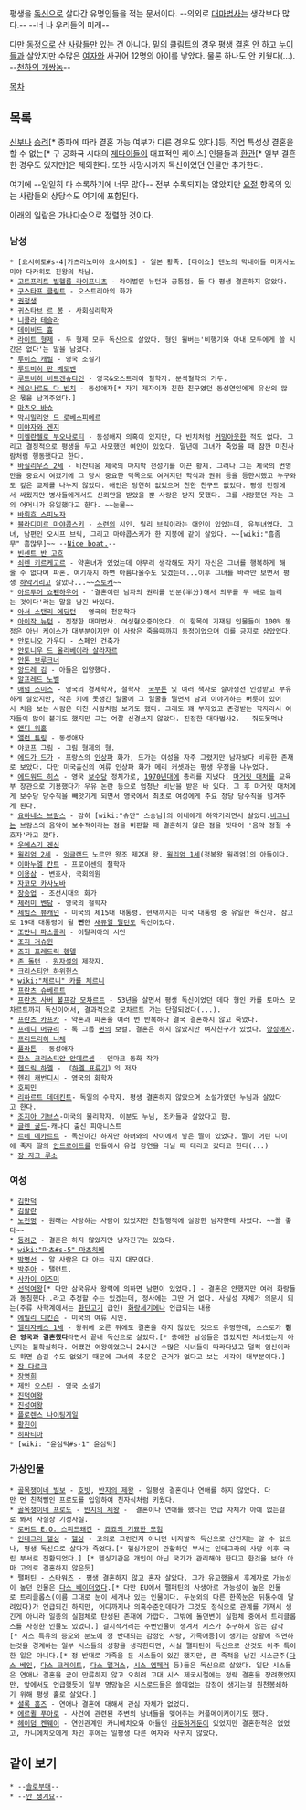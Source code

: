 평생을 [[독신]]으로 살다간 유명인들을 적는 문서이다. --의외로 [[대마법사]]는 생각보다 많다.-- --너 나 우리들의 미래--

다만 [[동정]]으로 산 [[사람]]들만 있는 건 아니다. 밑의 클림트의 경우 평생 [[결혼]] 안 하고 [[누이]]들과 살았지만 수많은 [[여자]]와 사귀어 12명의 아이를 낳았다. 물론 하나도 안 키웠다(...). --[[천하의 개쌍놈]]--

[[목차]]

== 목록 ==
[[신부]]나 [[승려]][* 종파에 따라 결혼 가능 여부가 다른 경우도 있다.]등, 직업 특성상 결혼을 할 수 없는[* 구 공화국 시대의 [[제다이]]들이 대표적인 케이스] 인물들과 [[환관]][* 일부 결혼한 경우도 있지만]은 제외한다. 또한 사망시까지 독신이었던 인물만 추가한다.

여기에  --일일히 다 수록하기에 너무 많아-- 전부 수록되지는 않았지만 [[요절]] 항목의 있는 사람들의 상당수도 여기에 포함된다.

아래의 일람은 가나다순으로 정렬한 것이다.

=== 남성 ===
 * [요시히토#s-4|가츠라노미야 요시히토] - 일본 황족. [다이쇼] 덴노의 막내아들 미카사노미야 다카히토 친왕의 차남.
 * [[고트프리트 빌헬름 라이프니츠]] - 라이벌인 뉴턴과 공통점. 둘 다 평생 결혼하지 않았다.
 * [[구스타프 클림트]] - 오스트리아의 화가
 * [[권정생]]
 * [[귀스타브 르 봉]] - 사회심리학자
 * [[니콜라 테슬라]]
 * [[데이비드 흄]]
 * [[라이트 형제]] - 두 형제 모두 독신으로 살았다. 형인 윌버는'비행기와 아내 모두에게 쓸 시간은 없다'는 말을 남겼다.
 * [[루이스 캐럴]] - 영국 소설가
 * [[루트비히 판 베토벤]]
 * [[루트비히 비트겐슈타인]] - 영국&오스트리아 철학자. 분석철학의 거두.
 * [[레오나르도 다 빈치]] - 동성애자[* 자기 제자이자 친한 친구였던 동성연인에게 유산의 많은 몫을 남겨주었다.]
 * [[마츠오 바쇼]]
 * [[막시밀리앙 드 로베스피에르]]
 * [[미야자와 겐지]]
 * [[미켈란젤로 부오나로티]] - 동성애자 의혹이 있지만, 다 빈치처럼 [[커밍아웃]]한 적도 없다. 그리고 결정적으로 평생을 두고 사모했던 여인이 있었다. 말년에 그녀가 죽었을 때 잠깐 미친사람처럼 행동했다고 한다. 
 * [[바실리우스 2세]] - 비잔티움 제국의 마지막 전성기를 이끈 황제. 그러나 그는 제국의 번영만을 중요시 여겼기에 그 당시 중요한 덕목으로 여겨지던 학식과 권위 등을 등한시했고 누구와도 깊은 교제를 나누지 않았다. 애인은 당연히 없었으며 친한 친구도 없었다. 평생 전장에서 싸웠지만 병사들에게서도 신뢰만을 받았을 뿐 사랑은 받지 못했다. 그를 사랑했던 자는 그의 어머니가 유일했다고 한다. ~~눈물~~
 * [[바뤼흐 스피노자]]
 * [[블라디미르 마야콥스키]] - [[소련]]의 시인. 릴리 브릭이라는 애인이 있었는데, 유부녀였다. 그녀, 남편인 오시프 브릭, 그리고 마야콥스키가 한 지붕에 같이 살았다. ~~[wiki:"흠좀무" 흠많무]~~ --[[Nice boat.]]--
 * [[빈센트 반 고흐]]
 * [[쇠렌 키르케고르]] - 약혼녀가 있었는데 아무리 생각해도 자기 자신은 그녀를 행복하게 해줄 수 없다며 파혼. 여기까지 하면 아름다울수도 있겠는데...이후 그녀를 바라만 보면서 평생 [[하악]]거리고 살았다...~~[[스토커]]~~
 * [[아르투어 쇼펜하우어]] - '결혼이란 남자의 권리를 반분(半分)해서 의무를 두 배로 늘리는 것이다'라는 말을 남긴 바있다.
 * [[아서 스탠리 에딩턴]] - 영국의 천문학자
 * [[아이작 뉴턴]] - 진정한 대마법사. 여성혐오증이었다. 이 항목에 기재된 인물들이 100% 동정은 아닌 케이스가 대부분이지만 이 사람은 죽을때까지 동정이었으며 이를 긍지로 삼았었다.
 * [[안토니오 가우디]] - 스페인 건축가
 * [[안토니우 드 올리베이라 살라자르]]
 * [[안톤 브루크너]]
 * [[앙드레 김]] - 아들은 입양했다.
 * [[알프레드 노벨]]
 * [[애덤 스미스]] - 영국의 경제학자, 철학자. [[국부론]] 및 여러 책자로 살아생전 인정받고 부유하게 살았지만, 작은 키에 못생긴 얼굴에 그 얼굴을 떨면서 남과 이야기하는 버릇이 있어서 처음 보는 사람은 미친 사람처럼 보기도 했다. 그래도 꽤 부자였고 존경받는 학자라서 여자들이 많이 붙기도 했지만 그는 여잘 신경쓰지 않았다. 진정한 대마법사2. --줘도못먹냐--
 * [[앤디 워홀]]
 * [[앨런 튜링]] - 동성애자
 * 야코프 그림 - [[그림 형제]]의 형.
 * [[에드가 드가]] - 프랑스의 [[인상파]] 화가, 드가는 여성을 자주 그렸지만 남자보다 비루한 존재로 보았다. 다만 미국출신의 여류 인상파 화가 메리 커셋과는 평생 우정을 나누었다.
 * [[에드워드 히스]] - 영국 [[보수당]] 정치가로, [[1970년대]]에 총리를 지냈다. [[마거릿 대처]]를 교육부 장관으로 기용했다가 우유 논란 등으로 엄청난 비난을 받은 바 있다. 그 후 마거릿 대처에게 보수당 당수직을 빼앗기게 되면서 영국에서 최초로 여성에게 주요 정당 당수직을 넘겨주게 된다.
 * [[요하네스 브람스]] - 감히 [wiki:"슈만" 스승님]의 아내에게 하악거리면서 살았다.[[바그너]]는 브람스의 음악이 보수적이라는 점을 비판할 때 결혼하지 않은 점을 빗대어 '음악 정절 수호자'라고 깠다. 
 * [[우에스기 겐신]]
 * [[윌리엄 2세]] - [[잉글랜드]] 노르만 왕조 제2대 왕. [[윌리엄 1세]](정복왕 윌리엄)의 아들이다.
 * [[이마누엘 칸트]] - 프로이센의 철학자
 * [[이용삼]] - 변호사, 국회의원
 * [[자코모 카사노바]]
 * [[장승업]] - 조선시대의 화가
 * [[제러미 벤담]] - 영국의 철학자
 * [[제임스 뷰캐넌]] - 미국의 제15대 대통령. 현재까지는 미국 대통령 중 유일한 독신자. 참고로 19대 대통령이 될 '''뻔'''한 [[새뮤얼 틸던]]도 독신이었다.
 * [[조반니 파스콜리]] - 이탈리아의 시인
 * [[조지 거슈윈]]
 * [[조지 프레드릭 헨델]]
 * [[존 돌턴]] - [[원자설]]의 제창자.
 * [[크리스티안 하위헌스]]
 * [[wiki:"체르니" 카를 체르니]]
 * [[프란츠 슈베르트]]
 * [[프란츠 사버 볼프강 모차르트]] - 53년을 살면서 평생 독신이었던 데다 형인 카를 토마스 모차르트까지 독신이어서, 결과적으로 모차르트 가는 단절되었다(...).
 * [[프란츠 카프카]] - 약혼과 파혼을 여러 번 반복하다 결국 결혼하지 않고 죽었다.
 * [[프레디 머큐리]] - 록 그룹 [[퀸]]의 보컬. 결혼은 하지 않았지만 여자친구가 있었다. [[양성애자]].
 * [[프리드리히 니체]]
 * [[플라톤]] - 동성애자
 * [[한스 크리스티안 안데르센]] - 덴마크 동화 작가
 * [[헨드릭 하멜]] - 《[[하멜 표류기]]》의 저자
 * [[헨리 캐번디시]] - 영국의 화학자
 * [[호찌민]]
 * [[리하르트 데데킨트]]- 독일의 수학자. 평생 결혼하지 않았으며 소설가였던 누님과 살았다고 한다.
 * [[조지아 기브스]]-미국의 물리학자. 이분도 누님, 조카들과 살았다고 함.
 * [[글렌 굴드]]-캐나다 출신 피아니스트
 * [[르네 데카르트]] - 독신이긴 하지만 하녀와의 사이에서 낳은 딸이 있었다. 딸이 어린 나이에 죽자 딸의 [[안드로이드]]를 만들어서 유럽 강연을 다닐 때 데리고 갔다고 한다(...)
 * [[장 자크 루소]]

=== 여성 ===
 * [[김만덕]]
 * [[김활란]]
 * [[노천명]] - 원래는 사랑하는 사람이 있었지만 친일행적에 실망한 남자한테 차였다. ~~꼴 좋다~~
 * [[등려군]] - 결혼은 하지 않았지만 남자친구는 있었다.
 * [[wiki:"마츠#s-5" 마츠히메]]
 * [[박병선]] - 알 사람은 다 아는 직지 대모이다.
 * [[박주아]] - 탤런트.
 * [[사카이 이즈미]]
 * [[선덕여왕]][* 다만 삼국유사 왕력에 의하면 남편이 있었다.] - 결혼은 안했지만 여러 화랑들과 동침했다..라고 추정할 수는 있겠는데, 정사에는 그딴 거 없다. 사실성 자체가 의문시 되는(주류 사학계에서는 [[환단고기]] 급인) [[화랑세기]]에나 언급되는 내용
 * [[에밀리 디킨슨]] - 미국의 여류 시인.
 * [[엘리자베스 1세]] - 왕위에 오른 뒤에도 결혼을 하지 않았던 것으로 유명한데, 스스로가 '''짐은 영국과 결혼했다'''라면서 끝내 독신으로 살았다.[* 총애한 남성들은 많았지만 처녀였는지 아닌지는 불확실하다. 어쨌건 여왕이었으니 24시간 수많은 시녀들이 따라다녔고 덜컥 임신이라도 하면 숨길 수도 없었기 때문에 그녀의 추문은 근거가 없다고 보는 시각이 대부분이다.]
 * [[잔 다르크]]
 * [[장영희]]
 * [[제인 오스틴]] - 영국 소설가
 * [[진덕여왕]]
 * [[진성여왕]]
 * [[플로렌스 나이팅게일]]
 * [[황진이]]
 * [[히파티아]]
 * [wiki: "윤심덕#s-1" 윤심덕]

=== 가상인물 ===
 * [[골목쟁이네 빌보]] - [[호빗]], [[반지의 제왕]] - 일평생 결혼이나 연애를 하지 않았다. 다만 먼 친척뻘인 프로도를 입양하여 친자식처럼 키웠다.
 * [[골목쟁이네 프로도]] - [[반지의 제왕]] -  결혼이나 연애를 했다는 언급 자체가 아예 없는걸로 봐서 사실상 기정사실.
 * [[로버트 E.O. 스피드왜건]] - [[죠죠의 기묘한 모험]] 
 * [[인테그라 헬싱]] - [[헬싱]] - 고의로 그런건지 아니면 비자발적 독신으로 산건지는 알 수 없으나, 평생 독신으로 살다가 죽었다.[* 헬싱가문이 관할하던 부서는 인테그라의 사망 이후 국립 부서로 전환되었다.] [* 헬싱기관은 개인이 아닌 국가가 관리해야 한다고 한것을 보아 아마 고의로 결혼하지 않은듯]
 * [[팰퍼틴]] - [[스타워즈]] - 평생 결혼하지 않고 혼자 살았다. 그가 유고했을시 후계자로 가능성이 높던 인물은 [[다스 베이더]]였다.[* 다만 EU에서 팰퍼틴의 사생아로 가능성이 높은 인물로 트리클롭스(이름 그대로 눈이 세개나 있는 인물이다. 두눈외의 다른 한쪽눈은 뒤통수에 달려있다)가 언급되긴 하지만, 어디까지나 의혹수준인데다가 그것도 정식으로 관계를 가져서 생긴게 아니라 일종의 실험체로 탄생된 존재에 가깝다. 그밖에 돌연변이 실험체 중에서 트리클롭스를 사칭한 인물도 있었다.] 걸지적거리는 주변인물이 생겨서 시스가 추구하지 않는 감각[* 시스 특유의 증오와 분노에 정 반대되는 감정인 사랑, 가족애등]이 생기는 상황에 직면하는것을 경계하는 일부 시스들의 성향을 생각한다면, 사실 팰퍼틴이 독신으로 산것도 아주 특이한 일은 아니다.[* 정 반대로 가족을 둔 시스들이 있긴 했지만, 큰 족적을 남긴 시스군주([[다스 베인]], [[다스 크레이트]], [[다스 맬거스]], [[시스 엠페러]] 등)들은 독신으로 살았다. 일단 시스들은 연애나 결혼을 굳이 만류하지 않고 오히려 고대 시스 제국시절에는 정략 결혼을 장려했었지만, 앞에서도 언급했듯이 일부 명망높은 시스로드들은 쓸데없는 감정이 생기는걸 원천봉쇄하기 위해 평생 홀로 살았다.]
 * [[셜록 홈즈]] - 연애나 결혼에 대해서 관심 자체가 없었다.
 * [[에르퀼 푸아로]] - 사건에 관련된 주변의 남녀들을 맺어주는 커플메이커이기도 했다.
 * [[헤이덤 켄웨이]] - 연인관계인 카니에치오와 아들인 [[라둔하게둔]]이 있었지만 결혼한적은 없었고, 카니에치오에게 차인 후에는 일평생 다른 여자와 사귀지 않았다.
== 같이 보기 ==
 * --[[솔로부대]]--
 * --[[안 생겨요]]--
